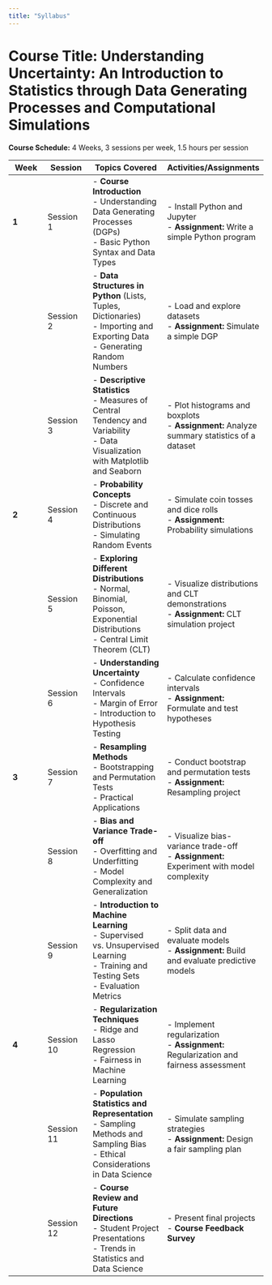 ```yaml
---
title: "Syllabus"
---
```



# Course Title: Understanding Uncertainty: An Introduction to Statistics through Data Generating Processes and Computational Simulations  
**Course Schedule:** 4 Weeks, 3 sessions per week, 1.5 hours per session  

| **Week** | **Session** | **Topics Covered** | **Activities/Assignments** |
|----------|-------------|--------------------|----------------------------|
| **1**    | Session 1   | - **Course Introduction**<br>- Understanding Data Generating Processes (DGPs)<br>- Basic Python Syntax and Data Types | - Install Python and Jupyter<br>- **Assignment:** Write a simple Python program |
|          | Session 2   | - **Data Structures in Python** (Lists, Tuples, Dictionaries)<br>- Importing and Exporting Data<br>- Generating Random Numbers | - Load and explore datasets<br>- **Assignment:** Simulate a simple DGP |
|          | Session 3   | - **Descriptive Statistics**<br>- Measures of Central Tendency and Variability<br>- Data Visualization with Matplotlib and Seaborn | - Plot histograms and boxplots<br>- **Assignment:** Analyze summary statistics of a dataset |
| **2**    | Session 4   | - **Probability Concepts**<br>- Discrete and Continuous Distributions<br>- Simulating Random Events | - Simulate coin tosses and dice rolls<br>- **Assignment:** Probability simulations |
|          | Session 5   | - **Exploring Different Distributions**<br>- Normal, Binomial, Poisson, Exponential Distributions<br>- Central Limit Theorem (CLT) | - Visualize distributions and CLT demonstrations<br>- **Assignment:** CLT simulation project |
|          | Session 6   | - **Understanding Uncertainty**<br>- Confidence Intervals<br>- Margin of Error<br>- Introduction to Hypothesis Testing | - Calculate confidence intervals<br>- **Assignment:** Formulate and test hypotheses |
| **3**    | Session 7   | - **Resampling Methods**<br>- Bootstrapping and Permutation Tests<br>- Practical Applications | - Conduct bootstrap and permutation tests<br>- **Assignment:** Resampling project |
|          | Session 8   | - **Bias and Variance Trade-off**<br>- Overfitting and Underfitting<br>- Model Complexity and Generalization | - Visualize bias-variance trade-off<br>- **Assignment:** Experiment with model complexity |
|          | Session 9   | - **Introduction to Machine Learning**<br>- Supervised vs. Unsupervised Learning<br>- Training and Testing Sets<br>- Evaluation Metrics | - Split data and evaluate models<br>- **Assignment:** Build and evaluate predictive models |
| **4**    | Session 10  | - **Regularization Techniques**<br>- Ridge and Lasso Regression<br>- Fairness in Machine Learning | - Implement regularization<br>- **Assignment:** Regularization and fairness assessment |
|          | Session 11  | - **Population Statistics and Representation**<br>- Sampling Methods and Sampling Bias<br>- Ethical Considerations in Data Science | - Simulate sampling strategies<br>- **Assignment:** Design a fair sampling plan |
|          | Session 12  | - **Course Review and Future Directions**<br>- Student Project Presentations<br>- Trends in Statistics and Data Science | - Present final projects<br>- **Course Feedback Survey** |
